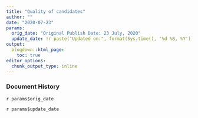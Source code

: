 ```yaml
---
title: "Quality of candidates"
author: ""
date: "2020-07-23"
params:
  orig_date: "Original Publish Date: 23 July, 2020"
  update_date: !r paste("Updated on:", format(Sys.time(), '%d %B, %Y'))
output:
  blogdown::html_page:
    toc: true
editor_options: 
  chunk_output_type: inline
---
```


### Document History

`r params$orig_date`

`r params$update_date`

<!-- --- -->


<!-- ```{r set up, warning=FALSE, include=FALSE, message= FALSE} -->

<!-- knitr::opts_chunk$set(cache = FALSE,echo = FALSE, message=FALSE, warning = FALSE, fig.width = 16/2, fig.height = 9/2) -->


<!-- library(tidyverse) -->
<!-- library(data.table) -->
<!-- library(knitr) -->
<!-- library(kableExtra) -->
<!-- library(scales) -->
<!-- library(gridExtra) -->
<!-- library(stargazer) -->
<!-- library(ggbump) -->


<!-- `%!in%` = Negate(`%in%`) -->

<!-- select <- dplyr::select -->
<!-- ``` -->


<!-- In this post, we are trying to assess nature of candidates in dynast constituency and how it differs from a non-dynast constituency. In the analysis we exclude of the winner since our intention is to asses how having  important dynast candidate affect the general candidate characteristics in that particular constituency. In the GE section we limit our analysis -->



<!-- ```{r} -->

<!-- ge <-fread("D:/cpr/up-dynasties/dyn_other_data/tcpd_ge_09_14_19_dyn.csv") -->



<!-- #names(ge) -->


<!-- names(ge)[1] <- "State_Name" -->

<!-- #names(ge) <- tolower(ge) -->

<!-- ge$dynast <- ifelse(ge$dyn==1,1,0) -->

<!-- adr_ge <- read.csv("D:/cpr/up-dynasties/dyn_other_data/adr/adr_tcpd_09_14_19.csv") -->

<!-- #names(adr_ge) -->

<!-- adr_ge<- adr_ge %>% select(2:10,55:61, State_Name, Year,Constituency_No, Position) -->

<!-- #names(adr_ge) <- tolower(names(adr_ge)) -->

<!-- #ge_cen$Age <- NULL -->

<!-- dyn_adr_ge <- merge(ge,adr_ge, by = c("State_Name","Year", "Constituency_No", "Position")) -->

<!-- #ge_cen_adr <- ge_cen_adr %>% filter(total_assets>0) -->


<!-- ``` -->







<!-- ```{r adr} -->

<!-- ## reading adr candidate level data scraped Jatin, includes information for all the candidates for the years 2009,2012,2014,2017,2019 -->


<!-- adr <- read.csv( "D:/cpr/up-dynasties/dyn_other_data/adr_candidatelevel.csv") -->

<!-- names(adr)[1] <- "position" -->

<!-- names(adr) <- tolower(names(adr)) -->

<!-- adr <- adr %>% dplyr::select( -c(constituency_id,state,         assembly_no, -->
<!--   month,              poll_no, -->
<!--   delimid,            position, -->
<!--   candidate,          sex, -->
<!--   party,              votes, -->
<!--   candidate_type,     valid_votes, -->
<!--   electors,           constituency_name, -->
<!--   constituency_type,  sub_region, -->
<!--   n_cand,             turnout_percentage, -->
<!--   vote_share_percentage,     deposit_lost, -->
<!--   margin,             margin_percentage, -->

<!--   enop, -->
<!--   pid,                max_poll_no, -->
<!--   last_poll,          contested, -->
<!--   last_party,         last_constituency_name, -->
<!--   same_constituency,  same_party, -->
<!--   no_terms,           turncoat, -->
<!--   incumbent,          recontest )  ) -->



<!-- adr <- adr %>% rename( position = position_tcpd) -->


<!-- ##merging the canidate information to the the data frame produced earlier to retrieve if there was dynst winner or runner-up. -->


<!-- adr_dyn<- merge(adr,dyn_ae_ge_uniq_con, by = c("year", "constituency_no"), all.x = TRUE, allow.cartesian =TRUE) -->


<!-- names(adr_dyn ) <- make.unique(names(adr_dyn )) -->

<!-- adr_dyn$total_assets <- as.numeric(adr_dyn$total_assets) -->

<!-- ``` -->





<!-- # 2012 & 2017 -->

<!-- ```{r ae level} -->

<!-- adr_dyn_12_17 <- adr_dyn %>% filter (year %in% c(2012,2017)) -->

<!-- #names(adr_dyn_12_17) -->

<!-- ``` -->

<!-- ## Assets -->

<!-- Constituency type : 1 - Dynast constituency, 2- Non-dynast constituency -->


<!-- ```{r} -->

<!-- adr_dyn_12_17 %>% group_by(dyn_con) %>% filter(winner ==0) %>% summarise(mean(total_assets, na.rm =TRUE), mean(total_movable_assets_totals), mean(total_immovable_assets_totals)) %>% kable(caption = "Assets", col.names= c("Constituency Type", "Total assets", "Total movable assets", "Total immovable assets")) %>% kable_styling(bootstrap_options = "striped") -->

<!-- ``` -->



<!-- ## Criminality -->

<!-- ```{r} -->


<!-- adr_dyn_12_17%>% group_by(dyn_con) %>% filter(winner ==0) %>% summarise(mean(serious_crime), mean(non_serious_crime)) %>% kable(caption = "Criminality", col.names= c("Constituency Type", "Serious crime", "Non-serious crime"), digits = 2)%>% kable_styling(bootstrap_options = "striped") -->




<!-- ``` -->


<!-- ## Profession -->

<!-- ```{r proession, fig.width = 16/2, fig.height = 9/2} -->



<!-- adr_12_17 <- read.csv( "D:/cpr/up-dynasties/dyn_other_data/dyn_adr_12_17.csv") -->

<!-- adr_12_17 <- adr_12_17 %>% mutate(profession_new = ifelse(Profession %in% c("Medical Worker/Doctor","Engineer", "Government Job","Private Job", "Retired", "Journalist") , "Professional Job", -->
<!--                                              ifelse(Profession %in% c("Social Worker", "Politician"), "Social Work", -->
<!--                                                     ifelse(Profession %in% c("Dependent", "Driver", "Not Known", "Others", "Wage Labourer/Worker"), "Others", Profession)))) -->

<!-- #table(adr_12_17$profession_new) -->

<!-- adr_12_17 %>% group_by(dyn_con, profession_new) %>% filter(winner ==0) %>% summarise(count = n()) %>% group_by(dyn_con) %>% mutate(sum = sum(count), prop = count/sum) %>% select(dyn_con, profession_new, prop) %>% -->
<!--   ggplot(aes(factor(dyn_con), prop, fill= profession_new,label = round(prop,2)))+ -->
<!--   geom_bar(position = "stack", stat = "identity")+ -->
<!--    geom_text(size = 3, position = position_stack(vjust = 0.5))+ -->
<!--     theme_minimal()+ -->
<!--   scale_x_discrete(labels=(c( "Dynast Constituency", "Non - dynast Constituency")))+ -->
<!--   labs(title = " Composition of candidate's professions \n wrt constituency type" ,subtitle = "AE 2012 & 2017",x = "", y = "Proportion", fill = "") + -->
<!--   theme(plot.margin = unit(c(.5,.5,.5,.5), "cm"), -->
<!--         plot.background = element_blank(), -->
<!--         plot.title = element_text(hjust = 0.5, size = 18, family = "serif"), -->
<!--         plot.subtitle = element_text(hjust = 0.5, size = 15, family = "serif"), -->
<!--         text = element_text(color = "gray20"), -->
<!--         legend.title = element_blank(), -->
<!--         #legend.position = "bottom", -->
<!--         legend.text = element_text(size = 12,family = "serif"), -->
<!--         axis.text = element_text(face = "italic", size = 12), -->
<!--         axis.text.y = element_blank(), -->
<!--         axis.title.x = element_text(vjust = -1, size = 16), -->
<!--         axis.title.y = element_blank(), -->
<!--         axis.ticks.y = element_blank(), -->
<!--         axis.line= element_line(color = "gray40", size = .5), -->
<!--         axis.line.y = element_blank(), -->
<!--         panel.grid.major = element_blank(), -->
<!--         panel.grid.minor = element_blank() -->
<!--   ) -->

<!-- ``` -->


<!-- ## Education -->

<!-- ```{r} -->

<!--   adr_12_17$education_cl <- case_when(str_detect(adr_12_17$education, "(Pass)| (Others) | (Literate) | (Illiterate)") ~ "School", str_detect(adr_12_17$education,"(Doctorate)|(Post)") ~ "PG+",str_detect(adr_12_17$education,"(Unknown)|(Not Given)") ~"NA" ,TRUE ~ "UG") -->

<!-- #table(adr_12_17$education_cl) -->

<!-- adr_12_17$education_cl <- factor(adr_12_17$education_cl,levels =c( "School", "UG", "PG+")) -->



<!-- adr_12_17 %>% filter(education_cl != "NA"& winner ==0) %>%  group_by(dyn_con, education_cl) %>% summarise(count = n()) %>% group_by(dyn_con) %>% mutate(sum = sum(count), prop = count/sum) %>% arrange(education_cl) %>% select(dyn_con, education_cl, prop) %>% kable(caption = "Education", col.names= c("Constituency type", "Education", "Proportion"), digits = 2)%>% kable_styling(bootstrap_options = "striped") -->

<!-- ``` -->



<!-- # GE 2019 -->


<!-- ```{r file config} -->



<!-- ge_19 <- read.csv("D:/cpr/up-dynasties/dyn_other_data/TCPD_2019_all_candidates_with_caste_and_political_family.csv") -->

<!-- ge_19 <- read.csv("D:/cpr/up-dynasties/dyn_other_data/tcpd_ge_09_14_19_dyn.csv") -->
<!-- names(ge_19)[1] <- "State_Name" -->

<!-- names(ge_19 ) <- tolower(names(ge_19)) -->



<!-- ge_19 <- ge_19 %>% filter(state_name == "Uttar_Pradesh") -->

<!-- dyn <- read.csv( "D:/cpr/up-dynasties/dyn_other_data/dyn_all.csv") -->

<!-- dyn_ae_ge <- dyn %>% filter(election_type %in% c("AE", "GE")) -->

<!-- ## checks if there was a dynast candidate in that constituency in a particular year -->

<!-- dyn_ae_ge <- dyn_ae_ge  %>% group_by(year,constituency_no) %>% mutate(dyn_con= if_else(any(dyn_cum_2 ==1),1,0)) -->

<!-- dyn_ae_con <- dyn_ae_ge %>% filter(year %in% c(2012,2017)) %>% distinct(constituency_no,year, .keep_all = TRUE)%>% select(year, constituency_name, constituency_no, dyn_con) %>% arrange( constituency_no, year) -->


<!-- ## create a data frame which tells you if there was a dynast canidate in the top two positions. -->

<!-- dyn_ae_ge_uniq_con <- dyn_ae_ge %>% select(year, constituency_no, dyn_con, dyn_cum_2)%>% distinct(year, constituency_no, .keep_all = TRUE) -->

<!-- dyn_ge19 <- merge(ge_19, dyn_ae_ge_uniq_con , by = c("year", "constituency_no"), all.x = TRUE, allow.cartesian =TRUE) -->

<!-- dyn_ge19  <- dyn_ge19 %>% filter(dyn_cum_2 ==0) -->

<!-- ``` -->


<!-- ## Assets -->

<!-- ```{r} -->

<!-- dyn_ge19 %>% group_by(dyn_con) %>% summarise(mean(myneta_assets, na.rm = TRUE), mean(myneta_liabilities, na.rm =TRUE), mean(myneta_net_assets, na.rm =TRUE)) %>% kable(caption = "Assets", col.names= c("Constituency Type", "Assets", "Total liabilities", "Net assets"), digitis = 0)%>% kable_styling(bootstrap_options = "striped") -->


<!-- ``` -->


<!-- ## Criminality -->

<!-- ```{r} -->
<!-- dyn_ge19 %>% group_by(dyn_con) %>% summarise(mean(myneta_criminal_cases, na.rm =TRUE), mean(myneta_serious_criminal_cases, na.rm =TRUE)) %>% kable(caption = "Criminality", col.names= c("Constituency Type", "criminal cases - count", "Serious crime - logical"), digits = 2)%>% kable_styling(bootstrap_options = "striped") -->


<!-- ``` -->


<!-- ##  Gender -->


<!-- ```{r} -->
<!-- dyn_ge19 %>% filter(myneta_gender!= "") %>% group_by(dyn_con, myneta_gender) %>% summarise(count = n()) %>% group_by(dyn_con) %>% mutate(sum = sum(count), prop = count/sum) %>% select(dyn_con, myneta_gender, prop) %>% kable(caption = "Gender", col.names= c("Constituency type", "Gender", "Proportion"), digits = 2)%>% kable_styling(bootstrap_options = "striped") -->

<!-- ``` -->

<!-- ## Education -->

<!-- ```{r} -->
<!-- #table(dyn_ge19$myneta_education) -->

<!--   dyn_ge19$education <- case_when(str_detect(dyn_ge19$myneta_education, "(Pass)| (Others) | (Literate) | (Illiterate)") ~ "School", str_detect(dyn_ge19$myneta_education,"(Doctorate)|(Post)") ~ "PG+", TRUE ~ "UG") -->

<!-- dyn_ge19$education <- factor(dyn_ge19$education,levels =c( "School", "UG", "PG+")) -->



<!-- dyn_ge19 %>% filter(myneta_education!= "") %>% group_by(dyn_con, education) %>% summarise(count = n()) %>% group_by(dyn_con) %>% mutate(sum = sum(count), prop = count/sum) %>%arrange(education) %>% select(dyn_con, education, prop) %>% kable(caption = "Education", col.names= c("Constituency type", "Education", "Proportion"), digits = 2)%>% kable_styling(bootstrap_options = "striped") -->



<!-- ``` -->

<!-- ## Professsion -->

<!-- ```{r} -->

<!-- profession <- data.frame(table(dyn_ge19$myneta_profession)) %>% arrange(-Freq) -->

<!-- # write.csv(profession,"D:/cpr/up-dynasties/dyn_other_data/profession.csv" ) -->
<!-- # table(dyn_ge19$profession) -->

<!-- agri <- c("^Agriculture","Agriculture", "^Farmer", "Farming") -->

<!-- retired <- c("Pension", "retire", "retired", "Pensioner") -->

<!-- social <- c("^Social", "Social work", "Social Work") -->

<!-- teaching <-   c("Teacher", "Teaching", "College", "School", "Lecturer", "Lecture", "Tution") -->





<!--   dyn_ge19$profession <- case_when(str_detect(dyn_ge19$myneta_profession, paste(agri, collapse = "|")) ~ "Agriculture", -->
<!--                                    str_detect(dyn_ge19$myneta_profession, "Advocate")~"Advocate", -->
<!--                                    str_detect(dyn_ge19$myneta_profession, paste(teaching, collapse = "|"))~"Teaching", -->
<!--                                    str_detect(dyn_ge19$myneta_profession, paste(social, collapse = "|"))~"Social Worker", -->
<!--                                    str_detect(dyn_ge19$myneta_profession, paste(retired, collapse = "|"))~"Retired", -->
<!--                                    str_detect(dyn_ge19$myneta_profession, "^Business")~"Business", -->
<!--                                    str_detect(dyn_ge19$myneta_profession, "Doctor")~"Doctor", -->
<!--                                    TRUE ~ "Others") -->

<!--   dyn_ge19 %>% group_by(dyn_con, profession) %>% summarise(count = n()) %>% group_by(dyn_con) %>% mutate(sum = sum(count), prop = count/sum) %>% select(dyn_con, profession, prop) %>% -->
<!--      ggplot(aes(factor(dyn_con), prop, fill= profession,label = round(prop,2)))+ -->
<!--   geom_bar(position = "stack", stat = "identity")+ -->
<!--    geom_text(size = 2, position = position_stack(vjust = 0.5))+ -->
<!--     theme_minimal()+ -->
<!--   scale_x_discrete(labels=(c( "Dynast Constituency", "Non - dynast Constituency")))+ -->
<!--   labs(title = " Composition of candidate's professions \n wrt constituency type" ,subtitle = "AE 2012 & 2017",x = "", y = "Proportion", fill = "") + -->
<!--   theme(plot.margin = unit(c(.5,.5,.5,.5), "cm"), -->
<!--         plot.background = element_blank(), -->
<!--         plot.title = element_text(hjust = 0.5, size = 18, family = "serif"), -->
<!--         plot.subtitle = element_text(hjust = 0.5, size = 15, family = "serif"), -->
<!--         text = element_text(color = "gray20"), -->
<!--         legend.title = element_blank(), -->
<!--         #legend.position = "bottom", -->
<!--         legend.text = element_text(size = 12,family = "serif"), -->
<!--         axis.text = element_text(face = "italic", size = 12), -->
<!--         axis.text.y = element_blank(), -->
<!--         axis.title.x = element_text(vjust = -1, size = 16), -->
<!--         axis.title.y = element_blank(), -->
<!--         axis.ticks.y = element_blank(), -->
<!--         axis.line= element_line(color = "gray40", size = .5), -->
<!--         axis.line.y = element_blank(), -->
<!--         panel.grid.major = element_blank(), -->
<!--         panel.grid.minor = element_blank() -->
<!--   ) -->


<!-- ``` -->




